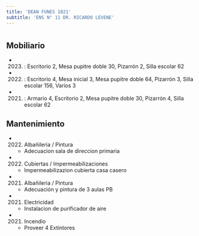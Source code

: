 ```yaml
---
title: 'DEAN FUNES 1821'
subtitle: 'ENS N° 11 DR. RICARDO LEVENE'
---
```


#


## Mobiliario

*  (2023) : Escritorio 2, Mesa pupitre doble 30, Pizarrón 2, Silla escolar 62 

*  (2022) : Escritorio 4, Mesa inicial 3, Mesa pupitre doble 64, Pizarrón 3, Silla escolar 156, Varios 3 

*  (2021) : Armario 4, Escritorio 2, Mesa pupitre doble 30, Pizarrón 4, Silla escolar 62 





## Mantenimiento

*  (2022) Albañileria / Pintura 
    + Adecuacion sala de direccion primaria

*  (2022) Cubiertas / Impermeabilizaciones 
    + Impermeabilizazion cubierta casa casero

*  (2021) Albañileria / Pintura 
    + Adecuación y pintura de 3 aulas PB

*  (2021) Electricidad 
    + Instalacion de purificador de aire

*  (2021) Incendio 
    + Proveer 4 Extintores



